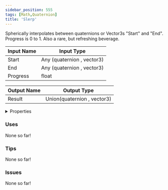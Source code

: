 ```yaml
---
sidebar_position: 555
tags: [Math,Quaternion]
title: 'Slerp'
---
```


Spherically interpolates between quaternions or Vector3s "Start" and "End". Progress is 0 to 1. Also a rare, but refreshing beverage.




<EsbSvg />

| Input Name | Input Type |
|-----------|-----------|
| Start | Any (quaternion , vector3) |
| End | Any (quaternion , vector3) |
| Progress | float |

| Output Name | Output Type |
|-----------|-----------|
| Result | Union(quaternion , vector3) |


<details>
  <summary>Properties</summary>
  <div>
    <div>
    <table>
      <thead>
        <tr>
          <th>Is beta required?</th>
          <th>❌</th>
        </tr>
        <tr>
          <th>Is this chip a trolling risk?</th>
          <th>❌</th>
        </tr>
        <tr>
          <th>Is this chip a role assignment risk?</th>
          <th>❌</th>
        </tr>
        <tr>
          <th>Chip UUID</th>
          <th>8d5f0586-1ecf-42ba-a34f-c6ccbb0eadb9</th>
        </tr>
      </thead>
    </table>
    </div>
  </div>
</details>

### Uses

None so far!

### Tips

None so far!

### Issues

None so far!